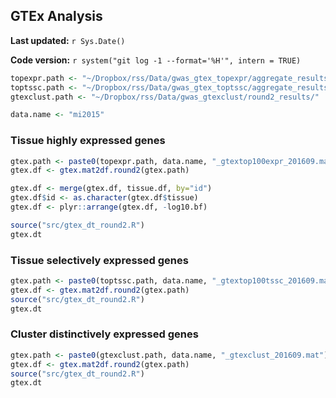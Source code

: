 ## GTEx Analysis {#mi2015-3}

**Last updated:** `r Sys.Date()`

**Code version:** `r system("git log -1 --format='%H'", intern = TRUE)`

```r
topexpr.path <- "~/Dropbox/rss/Data/gwas_gtex_topexpr/aggregate_results/"
toptssc.path <- "~/Dropbox/rss/Data/gwas_gtex_toptssc/aggregate_results/"
gtexclust.path <- "~/Dropbox/rss/Data/gwas_gtexclust/round2_results/"

data.name <- "mi2015"
```

### Tissue highly expressed genes

```r
gtex.path <- paste0(topexpr.path, data.name, "_gtextop100expr_201609.mat")
gtex.df <- gtex.mat2df.round2(gtex.path)

gtex.df <- merge(gtex.df, tissue.df, by="id")
gtex.df$id <- as.character(gtex.df$tissue)
gtex.df <- plyr::arrange(gtex.df, -log10.bf)

source("src/gtex_dt_round2.R")
gtex.dt
```

### Tissue selectively expressed genes

```r
gtex.path <- paste0(toptssc.path, data.name, "_gtextop100tssc_201609.mat")
gtex.df <- gtex.mat2df.round2(gtex.path) 
source("src/gtex_dt_round2.R")
gtex.dt
```

### Cluster distinctively expressed genes

```r
gtex.path <- paste0(gtexclust.path, data.name, "_gtexclust_201609.mat")
gtex.df <- gtex.mat2df.round2(gtex.path) 
source("src/gtex_dt_round2.R")
gtex.dt
```
